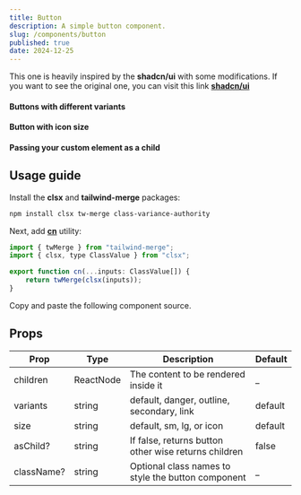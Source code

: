 ```yaml
---
title: Button
description: A simple button component.
slug: /components/button
published: true
date: 2024-12-25
---
```


This one is heavily inspired by the **shadcn/ui** with some modifications.
If you want to see the original one, you can visit this link [**shadcn/ui**](https://ui.shadcn.com/docs/components/button)

<ComponentCodePreview category="examples" name="button-demo" />

#### Buttons with different variants
<ComponentCodePreview category="examples" name="button-variants" />

#### Button with icon size
<ComponentCodePreview category="examples" name="button-icon" />

#### Passing your custom element as a child
<ComponentCodePreview category="examples" name="button-as-child" />


## Usage guide
Install the **clsx** and **tailwind-merge** packages:
```bash
npm install clsx tw-merge class-variance-authority
```

Next, add [**cn**](https://github.com/yogendrarana/craftui/blob/master/src/lib/utils.ts) utility:
```jsx
import { twMerge } from "tailwind-merge";
import { clsx, type ClassValue } from "clsx";

export function cn(...inputs: ClassValue[]) {
    return twMerge(clsx(inputs));
}
```

Copy and paste the following component source.
<ComponentSource name="button" category="core" />


## Props

| Prop             | Type              | Description                                                         | Default |
| ---------------  | ----------------- | ------------------------------------------------------------------- | ------- |
| children         | ReactNode         | The content to be rendered inside it                                | _       |
| variants         | string            | default, danger, outline, secondary, link                           | default |
| size             | string            | default, sm, lg, or icon                                            | default |
| asChild?         | string            | If false, returns button other wise returns children                | false   |
| className?       | string            | Optional class names to style the button component                  | _       |
